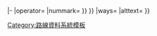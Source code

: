 |-
{{Route item core 1A<!--
-->|routeno={{{{{numtpl}}}|{{{num}}}}}<!--
-->|operator={{{operator}}}<!--
-->|nummark={{{special|}}}{{{nummark|}}}<!--
-->}}
{{Route item core 1B<!--
-->|t1={{{tmn1}}}<!--
-->|t2={{{tmn2}}}<!--
-->|t3={{alt|{{{tmn3|}}}|{{{tmn2}}}}}<!--
-->|t4={{alt|{{{tmn4|}}}|{{{tmn1}}}}}<!--
-->|dir={{{dir}}}<!--
-->|type={{{type}}}{{#ifeq:{{{type}}}|C|{{#if:{{{tmn4|}}}|1}}}}<!--
-->|ways={{{ways}}}<!--
-->|alttext={{{alttext|}}}<!--
-->}}
{{Route item core 0C<!--
-->|service A={{{service A|}}}<!--
-->|service B={{{service B|}}}<!--
-->|additional={{{additional|}}}<!--
-->|comment={{{comment|}}}<!--
-->|tplname={{{tplname|}}}<!--
-->}}<noinclude>[[Category:路線資料系統模板]]</noinclude>
